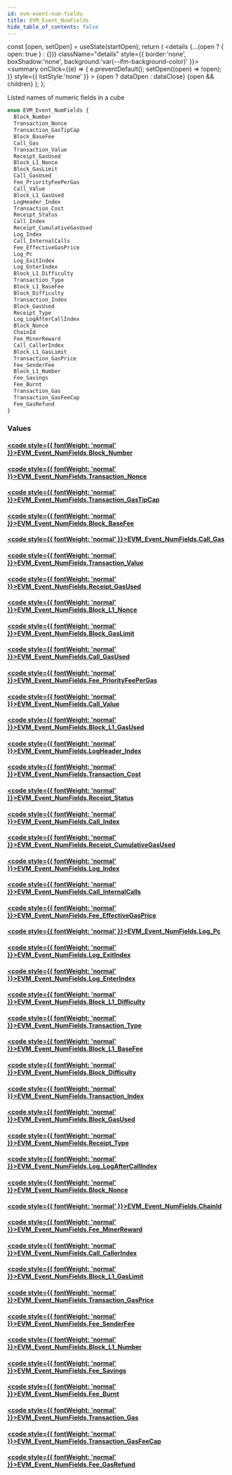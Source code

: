 ```yaml
---
id: evm-event-num-fields
title: EVM_Event_NumFields
hide_table_of_contents: false
---
```







  const [open, setOpen] = useState(startOpen);
  return (
    <details {...(open ? { open: true } : {})} className="details" style={{ border:'none', boxShadow:'none', background:'var(--ifm-background-color)' }}>
      <summary
        onClick={(e) => {
          e.preventDefault();
          setOpen((open) => !open);
        }}
        style={{ listStyle:'none' }}
      >
      {open ? dataOpen : dataClose}
      </summary>
      {open && children}
    </details>
  );
};




Listed names of numeric fields in a cube


```graphql
enum EVM_Event_NumFields {
  Block_Number
  Transaction_Nonce
  Transaction_GasTipCap
  Block_BaseFee
  Call_Gas
  Transaction_Value
  Receipt_GasUsed
  Block_L1_Nonce
  Block_GasLimit
  Call_GasUsed
  Fee_PriorityFeePerGas
  Call_Value
  Block_L1_GasUsed
  LogHeader_Index
  Transaction_Cost
  Receipt_Status
  Call_Index
  Receipt_CumulativeGasUsed
  Log_Index
  Call_InternalCalls
  Fee_EffectiveGasPrice
  Log_Pc
  Log_ExitIndex
  Log_EnterIndex
  Block_L1_Difficulty
  Transaction_Type
  Block_L1_BaseFee
  Block_Difficulty
  Transaction_Index
  Block_GasUsed
  Receipt_Type
  Log_LogAfterCallIndex
  Block_Nonce
  ChainId
  Fee_MinerReward
  Call_CallerIndex
  Block_L1_GasLimit
  Transaction_GasPrice
  Fee_SenderFee
  Block_L1_Number
  Fee_Savings
  Fee_Burnt
  Transaction_Gas
  Transaction_GasFeeCap
  Fee_GasRefund
}
```




### Values

#### [<code style={{ fontWeight: 'normal' }}>EVM_Event_NumFields.<b>Block_Number</b></code>](#) 
> 
> 

#### [<code style={{ fontWeight: 'normal' }}>EVM_Event_NumFields.<b>Transaction_Nonce</b></code>](#) 
> 
> 

#### [<code style={{ fontWeight: 'normal' }}>EVM_Event_NumFields.<b>Transaction_GasTipCap</b></code>](#) 
> 
> 

#### [<code style={{ fontWeight: 'normal' }}>EVM_Event_NumFields.<b>Block_BaseFee</b></code>](#) 
> 
> 

#### [<code style={{ fontWeight: 'normal' }}>EVM_Event_NumFields.<b>Call_Gas</b></code>](#) 
> 
> 

#### [<code style={{ fontWeight: 'normal' }}>EVM_Event_NumFields.<b>Transaction_Value</b></code>](#) 
> 
> 

#### [<code style={{ fontWeight: 'normal' }}>EVM_Event_NumFields.<b>Receipt_GasUsed</b></code>](#) 
> 
> 

#### [<code style={{ fontWeight: 'normal' }}>EVM_Event_NumFields.<b>Block_L1_Nonce</b></code>](#) 
> 
> 

#### [<code style={{ fontWeight: 'normal' }}>EVM_Event_NumFields.<b>Block_GasLimit</b></code>](#) 
> 
> 

#### [<code style={{ fontWeight: 'normal' }}>EVM_Event_NumFields.<b>Call_GasUsed</b></code>](#) 
> 
> 

#### [<code style={{ fontWeight: 'normal' }}>EVM_Event_NumFields.<b>Fee_PriorityFeePerGas</b></code>](#) 
> 
> 

#### [<code style={{ fontWeight: 'normal' }}>EVM_Event_NumFields.<b>Call_Value</b></code>](#) 
> 
> 

#### [<code style={{ fontWeight: 'normal' }}>EVM_Event_NumFields.<b>Block_L1_GasUsed</b></code>](#) 
> 
> 

#### [<code style={{ fontWeight: 'normal' }}>EVM_Event_NumFields.<b>LogHeader_Index</b></code>](#) 
> 
> 

#### [<code style={{ fontWeight: 'normal' }}>EVM_Event_NumFields.<b>Transaction_Cost</b></code>](#) 
> 
> 

#### [<code style={{ fontWeight: 'normal' }}>EVM_Event_NumFields.<b>Receipt_Status</b></code>](#) 
> 
> 

#### [<code style={{ fontWeight: 'normal' }}>EVM_Event_NumFields.<b>Call_Index</b></code>](#) 
> 
> 

#### [<code style={{ fontWeight: 'normal' }}>EVM_Event_NumFields.<b>Receipt_CumulativeGasUsed</b></code>](#) 
> 
> 

#### [<code style={{ fontWeight: 'normal' }}>EVM_Event_NumFields.<b>Log_Index</b></code>](#) 
> 
> 

#### [<code style={{ fontWeight: 'normal' }}>EVM_Event_NumFields.<b>Call_InternalCalls</b></code>](#) 
> 
> 

#### [<code style={{ fontWeight: 'normal' }}>EVM_Event_NumFields.<b>Fee_EffectiveGasPrice</b></code>](#) 
> 
> 

#### [<code style={{ fontWeight: 'normal' }}>EVM_Event_NumFields.<b>Log_Pc</b></code>](#) 
> 
> 

#### [<code style={{ fontWeight: 'normal' }}>EVM_Event_NumFields.<b>Log_ExitIndex</b></code>](#) 
> 
> 

#### [<code style={{ fontWeight: 'normal' }}>EVM_Event_NumFields.<b>Log_EnterIndex</b></code>](#) 
> 
> 

#### [<code style={{ fontWeight: 'normal' }}>EVM_Event_NumFields.<b>Block_L1_Difficulty</b></code>](#) 
> 
> 

#### [<code style={{ fontWeight: 'normal' }}>EVM_Event_NumFields.<b>Transaction_Type</b></code>](#) 
> 
> 

#### [<code style={{ fontWeight: 'normal' }}>EVM_Event_NumFields.<b>Block_L1_BaseFee</b></code>](#) 
> 
> 

#### [<code style={{ fontWeight: 'normal' }}>EVM_Event_NumFields.<b>Block_Difficulty</b></code>](#) 
> 
> 

#### [<code style={{ fontWeight: 'normal' }}>EVM_Event_NumFields.<b>Transaction_Index</b></code>](#) 
> 
> 

#### [<code style={{ fontWeight: 'normal' }}>EVM_Event_NumFields.<b>Block_GasUsed</b></code>](#) 
> 
> 

#### [<code style={{ fontWeight: 'normal' }}>EVM_Event_NumFields.<b>Receipt_Type</b></code>](#) 
> 
> 

#### [<code style={{ fontWeight: 'normal' }}>EVM_Event_NumFields.<b>Log_LogAfterCallIndex</b></code>](#) 
> 
> 

#### [<code style={{ fontWeight: 'normal' }}>EVM_Event_NumFields.<b>Block_Nonce</b></code>](#) 
> 
> 

#### [<code style={{ fontWeight: 'normal' }}>EVM_Event_NumFields.<b>ChainId</b></code>](#) 
> 
> 

#### [<code style={{ fontWeight: 'normal' }}>EVM_Event_NumFields.<b>Fee_MinerReward</b></code>](#) 
> 
> 

#### [<code style={{ fontWeight: 'normal' }}>EVM_Event_NumFields.<b>Call_CallerIndex</b></code>](#) 
> 
> 

#### [<code style={{ fontWeight: 'normal' }}>EVM_Event_NumFields.<b>Block_L1_GasLimit</b></code>](#) 
> 
> 

#### [<code style={{ fontWeight: 'normal' }}>EVM_Event_NumFields.<b>Transaction_GasPrice</b></code>](#) 
> 
> 

#### [<code style={{ fontWeight: 'normal' }}>EVM_Event_NumFields.<b>Fee_SenderFee</b></code>](#) 
> 
> 

#### [<code style={{ fontWeight: 'normal' }}>EVM_Event_NumFields.<b>Block_L1_Number</b></code>](#) 
> 
> 

#### [<code style={{ fontWeight: 'normal' }}>EVM_Event_NumFields.<b>Fee_Savings</b></code>](#) 
> 
> 

#### [<code style={{ fontWeight: 'normal' }}>EVM_Event_NumFields.<b>Fee_Burnt</b></code>](#) 
> 
> 

#### [<code style={{ fontWeight: 'normal' }}>EVM_Event_NumFields.<b>Transaction_Gas</b></code>](#) 
> 
> 

#### [<code style={{ fontWeight: 'normal' }}>EVM_Event_NumFields.<b>Transaction_GasFeeCap</b></code>](#) 
> 
> 

#### [<code style={{ fontWeight: 'normal' }}>EVM_Event_NumFields.<b>Fee_GasRefund</b></code>](#) 
> 
> 



